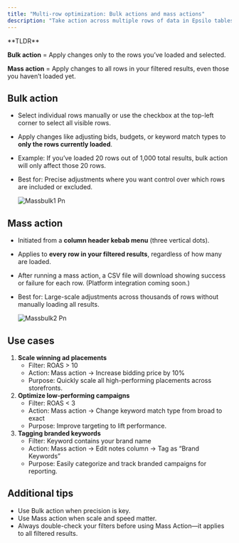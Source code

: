 ```yaml
---
title: "Multi-row optimization: Bulk actions and mass actions"
description: "Take action across multiple rows of data in Epsilo tables using two powerful features: Bulk action and Mass action."
---
```


<Note>
  **TLDR**

  **Bulk action** = Apply changes only to the rows you’ve loaded and selected.

  **Mass action** = Apply changes to all rows in your filtered results, even those you haven’t loaded yet.
</Note>

## **Bulk action**

- Select individual rows manually or use the checkbox at the top-left corner to select all visible rows.
- Apply changes like adjusting bids, budgets, or keyword match types to **only the rows currently loaded**.
- Example: If you’ve loaded 20 rows out of 1,000 total results, bulk action will only affect those 20 rows.
- Best for: Precise adjustments where you want control over which rows are included or excluded.

  ![Massbulk1 Pn](/images/massbulk1.png)

## **Mass action**

- Initiated from a **column header kebab menu** (three vertical dots).
- Applies to **every row in your filtered results**, regardless of how many are loaded.
- After running a mass action, a CSV file will download showing success or failure for each row. (Platform integration coming soon.)
- Best for: Large-scale adjustments across thousands of rows without manually loading all results.

  ![Massbulk2 Pn](/images/massbulk2.png)

## **Use cases**

1. **Scale winning ad placements**
   - Filter: ROAS \> 10
   - Action: Mass action → Increase bidding price by 10%
   - Purpose: Quickly scale all high-performing placements across storefronts.
2. **Optimize low-performing campaigns**
   - Filter: ROAS \< 3
   - Action: Mass action → Change keyword match type from broad to exact
   - Purpose: Improve targeting to lift performance.
3. **Tagging branded keywords**
   - Filter: Keyword contains your brand name
   - Action: Mass action → Edit notes column → Tag as “Brand Keywords”
   - Purpose: Easily categorize and track branded campaigns for reporting.

## **Additional tips**

- Use Bulk action when precision is key.
- Use Mass action when scale and speed matter.
- Always double-check your filters before using Mass Action—it applies to all filtered results.